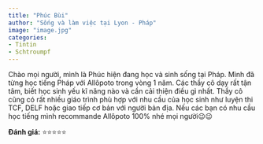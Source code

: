 ```yaml
---
title: "Phúc Bùi"
author: "Sống và làm việc tại Lyon - Pháp"
image: "image.jpg"
categories:
- Tintin
- Schtroumpf
---
```


Chào mọi người, mình là Phúc hiện đang học và sinh sống tại Pháp. Mình đã từng học tiếng Pháp với Allôpoto trong vòng 1 năm. Các thầy cô dạy rất tận tâm, biết học sinh yếu kĩ năng nào và cần cải thiện điều gì nhất. Thầy cô cũng có rất nhiều giáo trình phù hợp với nhu cầu của học sinh như luyện thi TCF, DELF hoặc giao tiếp cơ bản với người bản địa. Nếu các bạn có nhu cầu học tiếng mình recommande Allôpoto 100% nhé mọi người😉😉

**Đánh giá:** ⭐⭐⭐⭐⭐
